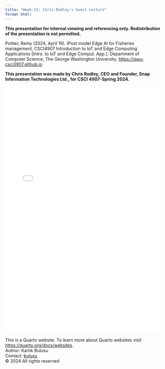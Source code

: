 ```yaml
---
title: "Week-13: Chris Rodley's Guest Lecture"
format html:
---
```

**This presentation for internal viewing and referencing only. Redistribution of the presentation is not permitted.**

Pottier, Remy (2024, April 19). IPost model Edge AI for Fisheries management, CSCI4907 Introduction to IoT and Edge Computing Applications [Intro. to IoT and Edge Comput. App.]. Department of Computer Science, The George Washington University. [https://gwu-csci3907.github.io](https://gwu-csci3907.github.io)

::: {.callout-note appearance="simple"}
**This presentation was made by Chris Rodley</a>, CEO and Founder, Snap Information Technologies Ltd., for CSCI 4907-Spring 2024.**
:::
![](Notes/Rodley_GWU_Presentation_04192024.pdf){width="100%" height="800px"}

<footer>
  <p>This is a Quarto website. To learn more about Quarto websites visit <https://quarto.org/docs/websites>.<br>
  Author: Kartik Bulusu<br>
  Contact: <a href="mailto:bulusu@gwu.edu">bulusu</a><br>
  &copy; 2024 All rights reserved</p>
</footer>


